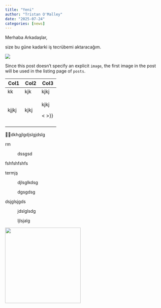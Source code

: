 ```yaml
---
title: "Yeni"
author: "Tristan O'Malley"
date: "2025-07-24"
categories: [news]
---
```


Merhaba Arkadaşlar,

size bu güne kadarki iş tecrübemi aktaracağım.

![](thumbnail.jpg)

| Since this post doesn't specify an explicit `image`, the first image in the post will be used in the listing page of `posts`.

+-------+------+--------+
| Col1  | Col2 | Col3   |
+=======+======+========+
| kk    | kjk  | kjkj   |
+-------+------+--------+
| kjjkj | kjkj | kjkj   |
|       |      |        |
|       |      | <  >}} |
+-------+------+--------+
|       |      |        |
+-------+------+--------+

🧑‍🎄dkhgjlgdjslgjdslg

rm

:   dssgsd

fshfshfshfs

termjş

:   djlsglkdsg

    dgsgdsg

dsjglsjgds

:   jdslglsdg

:   ljlsjalg

![](/logo.png){width="245"}

:   
